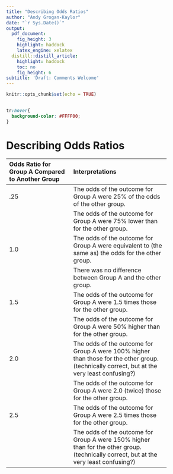 ```yaml
---
title: "Describing Odds Ratios"
author: "Andy Grogan-Kaylor"
date: "`r Sys.Date()`"
output:
  pdf_document:
    fig_height: 3
    highlight: haddock
    latex_engine: xelatex
  distill::distill_article:
    highlight: haddock
    toc: no
    fig_height: 6
subtitle: 'Draft: Comments Welcome'
---
```


```r

knitr::opts_chunk$set(echo = TRUE)
 
```

```css

tr:hover{
  background-color: #FFFF00;
} 

```

# Describing Odds Ratios

-------------------------------------------------------------
Odds Ratio for Group A   Interpretations
Compared to Another
Group
------------------------ ------------------------------------
.25                       The odds of the outcome for Group A
                          were 25% of the odds of the other 
                          group.
                          
                          The odds of the outcome for Group A
                          were 75% lower than for the other 
                          group.
                                    
1.0                       The odds of the outcome for Group A
                          were equivalent to (the same as)
                          the odds for the other group.
                          
                          There was no difference between Group A
                          and the other group.
                          
1.5                       The odds of the outcome for Group A
                          were 1.5 times those for the other 
                          group.
                          
                          The odds of the outcome for Group A
                          were 50% higher than for the other 
                          group.
                          
2.0                       The odds of the outcome for Group A 
                          were 100% higher than those for the
                          other group. (technically correct,
                          but at the very least confusing?)
                          
                          The odds of the outcome for Group A
                          were 2.0 (twice) those for the other
                          group.
                          
2.5                       The odds of the outcome for Group A
                          were 2.5 times those for the other 
                          group.
                          
                          The odds of the outcome for Group A
                          were 150% higher than for the other
                          group. (technically correct,
                          but at the very least confusing?)
                          
-------------------------------------------------------------


